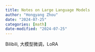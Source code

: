 ```yaml
---
title: Notes on Large Language Models
author: "Hongyang Zhou"
date: "2024-07-25"
categories: [math]
date-modified: "2024-07-25"
---
```


Bilibili, 大模型微调，LoRA
